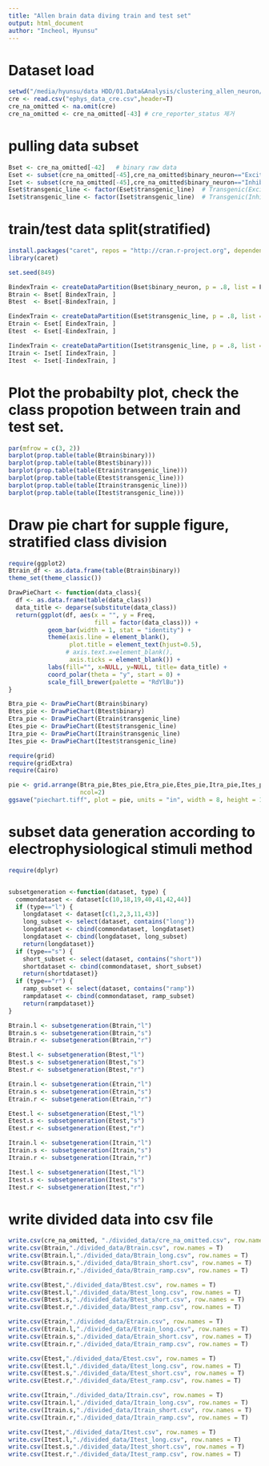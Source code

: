 ```yaml
---
title: "Allen brain data diving train and test set"
output: html_document
author: "Incheol, Hyunsu"
---
```


# Dataset load
```r
setwd("/media/hyunsu/data HDD/01.Data&Analysis/clustering_allen_neuron/Data_prep")
cre <- read.csv("ephys_data_cre.csv",header=T)
cre_na_omitted <- na.omit(cre)
cre_na_omitted <- cre_na_omitted[-43] # cre_reporter_status 제거
```

# pulling data subset
```r
Bset <- cre_na_omitted[-42]   # binary raw data
Eset <- subset(cre_na_omitted[-45],cre_na_omitted$binary_neuron=="Excitatory")
Iset <- subset(cre_na_omitted[-45],cre_na_omitted$binary_neuron=="Inhibitory")
Eset$transgenic_line <- factor(Eset$transgenic_line)  # Transgenic(Excitatory) raw data
Iset$transgenic_line <- factor(Iset$transgenic_line)  # Transgenic(Inhibitory) raw data
```

# train/test data split(stratified)
```r
install.packages("caret", repos = "http://cran.r-project.org", dependencies = c("Depends", "Imports", "Suggests"))
library(caret)

set.seed(849)

BindexTrain <- createDataPartition(Bset$binary_neuron, p = .8, list = F)
Btrain <- Bset[ BindexTrain, ]
Btest  <- Bset[-BindexTrain, ]

EindexTrain <- createDataPartition(Eset$transgenic_line, p = .8, list = F)
Etrain <- Eset[ EindexTrain, ]
Etest  <- Eset[-EindexTrain, ]

IindexTrain <- createDataPartition(Iset$transgenic_line, p = .8, list = F)
Itrain <- Iset[ IindexTrain, ]
Itest  <- Iset[-IindexTrain, ]
```

# Plot the probabilty plot, check the class propotion between train and test set.
```r
par(mfrow = c(3, 2))
barplot(prop.table(table(Btrain$binary))) 
barplot(prop.table(table(Btest$binary))) 
barplot(prop.table(table(Etrain$transgenic_line))) 
barplot(prop.table(table(Etest$transgenic_line))) 
barplot(prop.table(table(Itrain$transgenic_line))) 
barplot(prop.table(table(Itest$transgenic_line))) 
```

# Draw pie chart for supple figure, stratified class division
```r
require(ggplot2)
Btrain_df <- as.data.frame(table(Btrain$binary))
theme_set(theme_classic())

DrawPieChart <- function(data_class){
  df <- as.data.frame(table(data_class))
  data_title <- deparse(substitute(data_class))
  return(ggplot(df, aes(x = "", y = Freq, 
                        fill = factor(data_class))) +
           geom_bar(width = 1, stat = "identity") +
           theme(axis.line = element_blank(), 
                 plot.title = element_text(hjust=0.5),
                # axis.text.x=element_blank(), 
                 axis.ticks = element_blank()) +
           labs(fill="", x=NULL, y=NULL, title= data_title) +
           coord_polar(theta = "y", start = 0) +
           scale_fill_brewer(palette = "RdYlBu"))
}

Btra_pie <- DrawPieChart(Btrain$binary)
Btes_pie <- DrawPieChart(Btest$binary)
Etra_pie <- DrawPieChart(Etrain$transgenic_line)
Etes_pie <- DrawPieChart(Etest$transgenic_line)
Itra_pie <- DrawPieChart(Itrain$transgenic_line)
Ites_pie <- DrawPieChart(Itest$transgenic_line)

require(grid)
require(gridExtra)
require(Cairo)

pie <- grid.arrange(Btra_pie,Btes_pie,Etra_pie,Etes_pie,Itra_pie,Ites_pie,
                    ncol=2)
ggsave("piechart.tiff", plot = pie, units = "in", width = 8, height = 12, dpi =300)
```

# subset data generation according to electrophysiological stimuli method
```r
require(dplyr)


subsetgeneration <-function(dataset, type) {
  commondataset <- dataset[c(10,18,19,40,41,42,44)]
  if (type=="l") {
    longdataset <- dataset[c(1,2,3,11,43)]
    long_subset <- select(dataset, contains("long"))
    longdataset <- cbind(commondataset, longdataset)
    longdataset <- cbind(longdataset, long_subset)
    return(longdataset)}
  if (type=="s") {
    short_subset <- select(dataset, contains("short"))
    shortdataset <- cbind(commondataset, short_subset)
    return(shortdataset)}
  if (type=="r") {
    ramp_subset <- select(dataset, contains("ramp"))
    rampdataset <- cbind(commondataset, ramp_subset)
    return(rampdataset)}
}

Btrain.l <- subsetgeneration(Btrain,"l")
Btrain.s <- subsetgeneration(Btrain,"s")
Btrain.r <- subsetgeneration(Btrain,"r")

Btest.l <- subsetgeneration(Btest,"l")
Btest.s <- subsetgeneration(Btest,"s")
Btest.r <- subsetgeneration(Btest,"r")

Etrain.l <- subsetgeneration(Etrain,"l")
Etrain.s <- subsetgeneration(Etrain,"s")
Etrain.r <- subsetgeneration(Etrain,"r")

Etest.l <- subsetgeneration(Etest,"l")
Etest.s <- subsetgeneration(Etest,"s")
Etest.r <- subsetgeneration(Etest,"r")

Itrain.l <- subsetgeneration(Itrain,"l")
Itrain.s <- subsetgeneration(Itrain,"s")
Itrain.r <- subsetgeneration(Itrain,"r")

Itest.l <- subsetgeneration(Itest,"l")
Itest.s <- subsetgeneration(Itest,"s")
Itest.r <- subsetgeneration(Itest,"r")

```

# write divided data into csv file
```r
write.csv(cre_na_omitted, "./divided_data/cre_na_omitted.csv", row.names = T)
write.csv(Btrain,"./divided_data/Btrain.csv", row.names = T)
write.csv(Btrain.l,"./divided_data/Btrain_long.csv", row.names = T)
write.csv(Btrain.s,"./divided_data/Btrain_short.csv", row.names = T)
write.csv(Btrain.r,"./divided_data/Btrain_ramp.csv", row.names = T)

write.csv(Btest,"./divided_data/Btest.csv", row.names = T)
write.csv(Btest.l,"./divided_data/Btest_long.csv", row.names = T)
write.csv(Btest.s,"./divided_data/Btest_short.csv", row.names = T)
write.csv(Btest.r,"./divided_data/Btest_ramp.csv", row.names = T)

write.csv(Etrain,"./divided_data/Etrain.csv", row.names = T)
write.csv(Etrain.l,"./divided_data/Etrain_long.csv", row.names = T)
write.csv(Etrain.s,"./divided_data/Etrain_short.csv", row.names = T)
write.csv(Etrain.r,"./divided_data/Etrain_ramp.csv", row.names = T)

write.csv(Etest,"./divided_data/Etest.csv", row.names = T)
write.csv(Etest.l,"./divided_data/Etest_long.csv", row.names = T)
write.csv(Etest.s,"./divided_data/Etest_short.csv", row.names = T)
write.csv(Etest.r,"./divided_data/Etest_ramp.csv", row.names = T)

write.csv(Itrain,"./divided_data/Itrain.csv", row.names = T)
write.csv(Itrain.l,"./divided_data/Itrain_long.csv", row.names = T)
write.csv(Itrain.s,"./divided_data/Itrain_short.csv", row.names = T)
write.csv(Itrain.r,"./divided_data/Itrain_ramp.csv", row.names = T)

write.csv(Itest,"./divided_data/Itest.csv", row.names = T)
write.csv(Itest.l,"./divided_data/Itest_long.csv", row.names = T)
write.csv(Itest.s,"./divided_data/Itest_short.csv", row.names = T)
write.csv(Itest.r,"./divided_data/Itest_ramp.csv", row.names = T)
```




